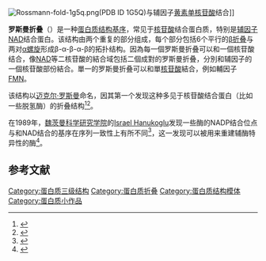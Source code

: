 [[Image:Rossmann-fold-1g5q.png|thumb]](PDB ID 1G5Q)与辅因子[[黄素单核苷酸|黄素单核苷酸]]结合]]

'''罗斯曼折叠'''（{{lang-en|Rossmann fold}}）是一种[[蛋白质|蛋白质]][[结构基序|结构基序]]，常见于[[核苷酸|核苷酸]]结合蛋白质，特别是[[辅因子|辅因子]][[烟酰胺腺嘌呤二核苷酸|NAD]]结合蛋白。该结构由两个重复的部分组成，每个部分包括6个平行的[[β折叠|β折叠]]与两对[[α螺旋|α螺旋]]形成β-α-β-α-β的拓扑结构。因為每一個罗斯曼折叠可以和一個核苷酸结合，像[[烟酰胺腺嘌呤二核苷酸|NAD]]等二核苷酸的結合域包括二個成對的罗斯曼折叠，分別和辅因子的一個核苷酸部份結合。單一的罗斯曼折叠可以和單[[核苷酸|核苷酸]]結合，例如輔因子[[黄素单核苷酸|FMN]]。

该结构以[[迈克尔·罗斯曼|迈克尔·罗斯曼]]命名，因其第一个发现这种多见于核苷酸结合蛋白（比如一些脱氢酶）的折叠结构<ref>{{Cite journal|title=Comparison of super-secondary structures in proteins|url=https://pubmed.ncbi.nlm.nih.gov/4737475|last=Rao|first=S. T.|last2=Rossmann|first2=M. G.|date=1973-05-15|journal=Journal of Molecular Biology|issue=2|doi=10.1016/0022-2836(73)90388-4|volume=76|pages=241–256|issn=0022-2836|pmid=4737475}}</ref><ref name="2015-Hanukoglu">{{Cite journal|title=Proteopedia: Rossmann fold: A beta-alpha-beta fold at dinucleotide binding sites|url=https://pubmed.ncbi.nlm.nih.gov/25704928|last=Hanukoglu|first=Israel|date=2015-05|journal=Biochemistry and Molecular Biology Education: A Bimonthly Publication of the International Union of Biochemistry and Molecular Biology|issue=3|doi=10.1002/bmb.20849|volume=43|pages=206–209|issn=1539-3429|pmid=25704928}}</ref>。

在1989年，[[魏茨曼科学研究学院|魏茨曼科学研究学院]]的[[Israel_Hanukoglu|Israel Hanukoglu]]发现一些酶的NADP结合位点与和NAD结合的基序在序列一致性上有所不同<ref name="pmid2924777">{{Cite journal|title=cDNA sequence of adrenodoxin reductase. Identification of NADP-binding sites in oxidoreductases|url=https://pubmed.ncbi.nlm.nih.gov/2924777|last=Hanukoglu|first=I.|last2=Gutfinger|first2=T.|date=1989-03-15|journal=European Journal of Biochemistry|issue=2|doi=10.1111/j.1432-1033.1989.tb14671.x|volume=180|pages=479–484|issn=0014-2956|pmid=2924777}}</ref>，这一发现可以被用来重建辅酶特异性的酶<ref name="pmid2296288">{{Cite journal|title=Redesign of the coenzyme specificity of a dehydrogenase by protein engineering|url=http://www.nature.com/articles/343038a0|last=Scrutton|first=Nigel S.|last2=Berry|first2=Alan|date=1990-01|journal=Nature|issue=6253|doi=10.1038/343038a0|volume=343|pages=38–43|language=en|pmid=2296288|issn=0028-0836|last3=Perham|first3=Richard N.}}</ref>。

==参考文献==
{{reflist}}
{{Protein tertiary structure}}

[[Category:蛋白质三级结构|Category:蛋白质三级结构]]
[[Category:蛋白质折叠|Category:蛋白质折叠]]
[[Category:蛋白质结构模体|Category:蛋白质结构模体]]
[[Category:蛋白质小作品|Category:蛋白质小作品]]